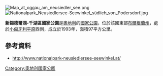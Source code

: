 [[Image:Map_at_oggau_am_neusiedler_see.png|right]]
[[Image:Nationalpark_Neusiedlersee-Seewinkel_südlich_von_Podersdorf.jpg|right]]
{{coord|47|43|12|N|16|45|52|E|format=dms|display=title}}

'''新錫德爾湖-千湖區國家公園'''是[[奧地利|奧地利]]的[[國家公園|國家公園]]，位於該國東部[[布爾根蘭州|布爾根蘭州]]，處於[[小匈牙利平原|小匈牙利平原]]西側，成立於1993年，面積97平方公里。

==參考資料==
* http://www.nationalpark-neusiedlersee-seewinkel.at/ {{Wayback|url=http://www.nationalpark-neusiedlersee-seewinkel.at/ |date=20190901075835 }}

{{Austria-geo-stub}}
[[Category:奧地利國家公園|Category:奧地利國家公園]]